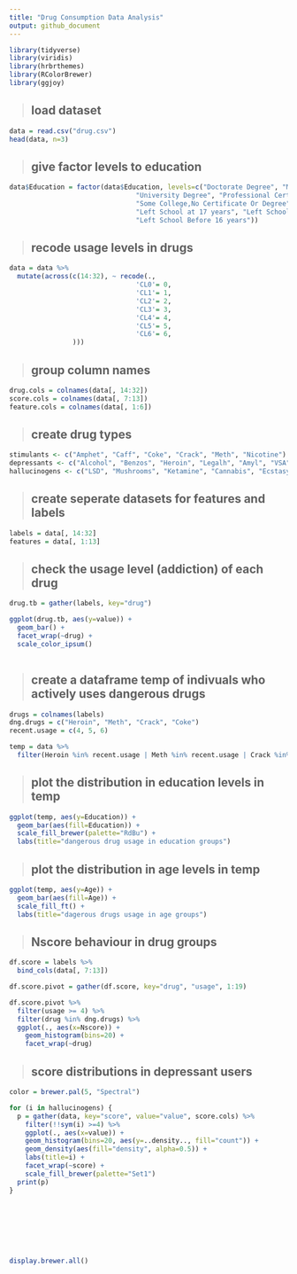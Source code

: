 ```yaml
---
title: "Drug Consumption Data Analysis"
output: github_document
---
```


```r
library(tidyverse)
library(viridis)
library(hrbrthemes)
library(RColorBrewer)
library(ggjoy)

```

> ## load dataset

```r
data = read.csv("drug.csv")
head(data, n=3)
```

> ## give factor levels to education

```r
data$Education = factor(data$Education, levels=c("Doctorate Degree", "Masters Degree",
                                "University Degree", "Professional Certificate/ Diploma",
                                "Some College,No Certificate Or Degree", "Left School at 18 years",
                                "Left School at 17 years", "Left School at 16 years",
                                "Left School Before 16 years"))
```

> ## recode usage levels in drugs

```r
data = data %>%
  mutate(across(c(14:32), ~ recode(., 
                                'CL0'= 0,
                                'CL1'= 1,
                                'CL2'= 2,
                                'CL3'= 3,
                                'CL4'= 4,
                                'CL5'= 5,
                                'CL6'= 6,
                )))

```

> ## group column names

```r
drug.cols = colnames(data[, 14:32])
score.cols = colnames(data[, 7:13])
feature.cols = colnames(data[, 1:6])
```

> ## create drug types

```r
stimulants <- c("Amphet", "Caff", "Coke", "Crack", "Meth", "Nicotine")
depressants <- c("Alcohol", "Benzos", "Heroin", "Legalh", "Amyl", "VSA")
hallucinogens <- c("LSD", "Mushrooms", "Ketamine", "Cannabis", "Ecstasy", "Choc")

```

> ## create seperate datasets for features and labels

```r
labels = data[, 14:32]
features = data[, 1:13]
```

> ## check the usage level (addiction) of each drug

```r
drug.tb = gather(labels, key="drug")

ggplot(drug.tb, aes(y=value)) +
  geom_bar() +
  facet_wrap(~drug) +
  scale_color_ipsum()
  
```

> ## create a dataframe **temp** of indivuals who actively uses dangerous drugs

```r
drugs = colnames(labels)
dng.drugs = c("Heroin", "Meth", "Crack", "Coke")
recent.usage = c(4, 5, 6)

temp = data %>%
  filter(Heroin %in% recent.usage | Meth %in% recent.usage | Crack %in% recent.usage | Coke %in% recent.usage)

```

> ## plot the distribution in education levels in **temp**

```r
ggplot(temp, aes(y=Education)) +
  geom_bar(aes(fill=Education)) +
  scale_fill_brewer(palette="RdBu") +
  labs(title="dangerous drug usage in education groups")

```

> ## plot the distribution in age levels in **temp**

```r
ggplot(temp, aes(y=Age)) +
  geom_bar(aes(fill=Age)) + 
  scale_fill_ft() +
  labs(title="dagerous drugs usage in age groups")

```

> ## Nscore behaviour in drug groups

```r
df.score = labels %>%
  bind_cols(data[, 7:13])

df.score.pivot = gather(df.score, key="drug", "usage", 1:19)

df.score.pivot %>%
  filter(usage >= 4) %>%
  filter(drug %in% dng.drugs) %>%
  ggplot(., aes(x=Nscore)) + 
    geom_histogram(bins=20) +
    facet_wrap(~drug)

```

> ## score distributions in depressant users

```r

color = brewer.pal(5, "Spectral")

for (i in hallucinogens) {
  p = gather(data, key="score", value="value", score.cols) %>%
    filter(!!sym(i) >=4) %>%
    ggplot(., aes(x=value)) +
    geom_histogram(bins=20, aes(y=..density.., fill="count")) +
    geom_density(aes(fill="density", alpha=0.5)) +
    labs(title=i) +
    facet_wrap(~score) +
    scale_fill_brewer(palette="Set1")
  print(p)
}


```

```r
```

```r
```

```r
```

```r
```

```r
```

```r
```

```r
```

```r

display.brewer.all()
```
